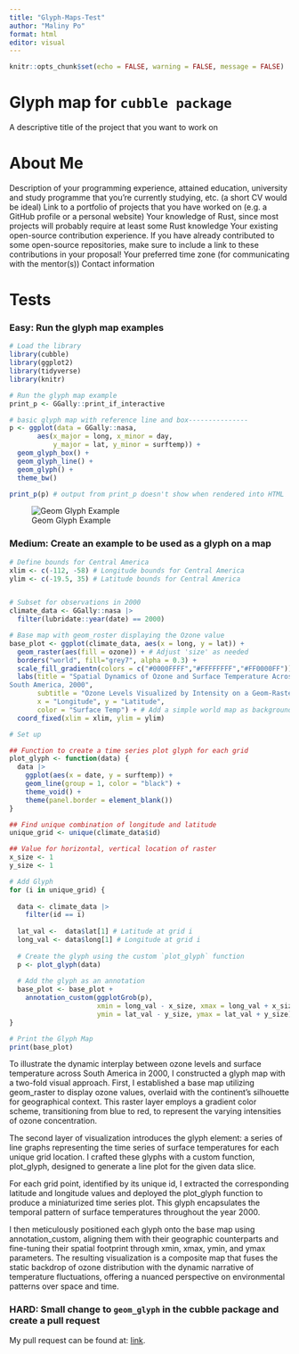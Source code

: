 ```yaml
---
title: "Glyph-Maps-Test"
author: "Maliny Po"
format: html
editor: visual
---
```


```r
knitr::opts_chunk$set(echo = FALSE, warning = FALSE, message = FALSE)
```


# Glyph map for `cubble package`

A descriptive title of the project that you want to work on

# About Me

Description of your programming experience, attained education, university and study programme that you're currently studying, etc. (a short CV would be ideal) Link to a portfolio of projects that you have worked on (e.g. a GitHub profile or a personal website) Your knowledge of Rust, since most projects will probably require at least some Rust knowledge Your existing open-source contribution experience. If you have already contributed to some open-source repositories, make sure to include a link to these contributions in your proposal! Your preferred time zone (for communicating with the mentor(s)) Contact information

# Tests

### Easy: Run the glyph map examples 

```r
# Load the library
library(cubble)
library(ggplot2)
library(tidyverse)
library(knitr)
```


```r
# Run the glyph map example
print_p <- GGally::print_if_interactive

# basic glyph map with reference line and box---------------
p <- ggplot(data = GGally::nasa,
       aes(x_major = long, x_minor = day,
           y_major = lat, y_minor = surftemp)) +
  geom_glyph_box() +
  geom_glyph_line() +
  geom_glyph() +
  theme_bw()

print_p(p) # output from print_p doesn't show when rendered into HTML
```

![Geom Glyph Example](image/geom_glyph_example.png)

### Medium: Create an example to be used as a glyph on a map

```r
# Define bounds for Central America
xlim <- c(-112, -58) # Longitude bounds for Central America
ylim <- c(-19.5, 35) # Latitude bounds for Central America


# Subset for observations in 2000
climate_data <- GGally::nasa |>
  filter(lubridate::year(date) == 2000)
```

```r
# Base map with geom_roster displaying the Ozone value
base_plot <- ggplot(climate_data, aes(x = long, y = lat)) +
  geom_raster(aes(fill = ozone)) + # Adjust 'size' as needed
  borders("world", fill="grey7", alpha = 0.3) +
  scale_fill_gradientn(colors = c("#0000FFFF","#FFFFFFFF","#FF0000FF")) +
  labs(title = "Spatial Dynamics of Ozone and Surface Temperature Across 
South America, 2000",
       subtitle = "Ozone Levels Visualized by Intensity on a Geom-Raster Overlay",
       x = "Longitude", y = "Latitude",
       color = "Surface Temp") + # Add a simple world map as background
  coord_fixed(xlim = xlim, ylim = ylim) 

```

```r
# Set up

## Function to create a time series plot glyph for each grid
plot_glyph <- function(data) {
  data |>
    ggplot(aes(x = date, y = surftemp)) +
    geom_line(group = 1, color = "black") +
    theme_void() +
    theme(panel.border = element_blank())
}

## Find unique combination of longitude and latitude
unique_grid <- unique(climate_data$id) 

## Value for horizontal, vertical location of raster
x_size <- 1 
y_size <- 1

```

```r
# Add Glyph 
for (i in unique_grid) {
  
  data <- climate_data |>
    filter(id == i)
  
  lat_val <-  data$lat[1] # Latitude at grid i
  long_val <- data$long[1] # Longitude at grid i
  
  # Create the glyph using the custom `plot_glyph` function
  p <- plot_glyph(data)
  
  # Add the glyph as an annotation
  base_plot <- base_plot + 
    annotation_custom(ggplotGrob(p), 
                      xmin = long_val - x_size, xmax = long_val + x_size,
                      ymin = lat_val - y_size, ymax = lat_val + y_size)
}

# Print the Glyph Map
print(base_plot) 
```
To illustrate the dynamic interplay between ozone levels and surface temperature across South America in 2000, I constructed a glyph map with a two-fold visual approach. First, I established a base map utilizing geom_raster to display ozone values, overlaid with the continent's silhouette for geographical context. This raster layer employs a gradient color scheme, transitioning from blue to red, to represent the varying intensities of ozone concentration.

The second layer of visualization introduces the glyph element: a series of line graphs representing the time series of surface temperatures for each unique grid location. I crafted these glyphs with a custom function, plot_glyph, designed to generate a line plot for the given data slice.

For each grid point, identified by its unique id, I extracted the corresponding latitude and longitude values and deployed the plot_glyph function to produce a miniaturized time series plot. This glyph encapsulates the temporal pattern of surface temperatures throughout the year 2000.

I then meticulously positioned each glyph onto the base map using annotation_custom, aligning them with their geographic counterparts and fine-tuning their spatial footprint through xmin, xmax, ymin, and ymax parameters. The resulting visualization is a composite map that fuses the static backdrop of ozone distribution with the dynamic narrative of temperature fluctuations, offering a nuanced perspective on environmental patterns over space and time.

### HARD: Small change to `geom_glyph` in the cubble package and create a pull request
My pull request can be found at: [link]().

